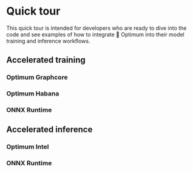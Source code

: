 # Quick tour

This quick tour is intended for developers who are ready to dive into the code and see examples of how to integrate 🤗 Optimum into their model training and inference workflows.

## Accelerated training

### Optimum Graphcore



### Optimum Habana

### ONNX Runtime


## Accelerated inference

### Optimum Intel

### ONNX Runtime